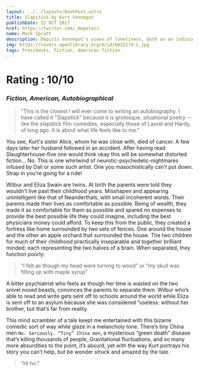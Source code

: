 ```yaml
---
layout: ../../layouts/BookPost.astro
title: Slapstick by Kurt Vonnegut
publishDate: 12 OCT 2017
href: https://twitter.com/_Hopelezz
name: Mark Spratt
description: Depicts Vonnegut's views of loneliness, both on an individual and social scale.
img: https://covers.openlibrary.org/b/id/6632174-L.jpg
tags: Presidents, Fiction, American fiction
---
```


# Rating : 10/10
### _Fiction, American, Autobiographical_

>"This is the closest I will ever come to writing an autobiography. I have called it "Slapstick" because it is grotesque, situational poetry -- like the slapstick film comedies, especially those of Laurel and Hardy, of long ago. It is about what life feels like to me."

You see, Kurt's sister Alice, whom he was close with, died of cancer. A few days later her husband followed in an accident. 
After having read Slaughterhouse-five one would think okay this will be somewhat distorted fiction… No. This is one whirlwind of neurotic-psychedelic-nightmares infused by Dali or some such artist. One you masochistically can’t put down. Strap in you’re going for a ride!

Wilbur and Eliza Swain are twins. At birth the parents were told they wouldn’t live past their childhood years. Misshapen and appearing unintelligent like that of Neanderthals, with small incoherent words. Their parents made their lives as comfortable as possible. Being of wealth, they made it as comfortable for them as possible and spared no expenses to provide the best possible life they could imagine, including the best physicians money could afford. To keep this from the public, they created a fortress like home surrounded by two sets of fences. One around the house and the other an apple orchard that surrounded the house. The two children for much of their childhood practically inseparable and together brilliant minded; each representing the two halves of a brain. When separated, they function poorly: 

>“I felt as though my head were turning to wood” or “my skull was filling up with maple syrup”

A bitter psychiatrist who feels as though her time is wasted on the two snivel nosed beasts, convinces the parents to separate them. Wilbur who’s able to read and write gets sent off to schools around the world while Eliza is sent off to an asylum because she was considered “useless: without her brother, but that’s far from reality. 

This mind scrambler of a tale keept me entertained with this bizarre comedic sort of way while glaze in a melancholy tone. There’s tiny China men `No. Seriously. “Tiny” China men`, a mysterious “green death” disease that’s killing thousands of people, Gravitational fluctuations, and so many more absurdities to the point, it’s absurd, yet with the way Kurt portrays his story you can’t help, but be wonder struck and amazed by the tale.

>“Hi ho.”